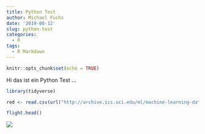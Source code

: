 ```yaml
---
title: Python Test
author: Michael Fuchs
date: '2019-08-12'
slug: python-test
categories:
  - R
tags:
  - R Markdown
---
```

```r
knitr::opts_chunk$set(echo = TRUE)
```


Hi das ist ein Python Test ...

```r
library(tidyverse)
```


```r
red <- read.csv(url("http://archive.ics.uci.edu/ml/machine-learning-databases/wine-quality/winequality-red.csv"), sep = ";")
```





```r
flight.head()
```

![](pictures/Post1/Post1.jpg)






